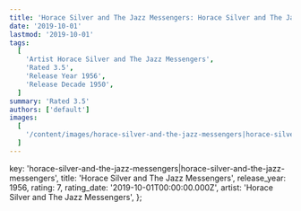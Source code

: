 ```yaml
---
title: 'Horace Silver and The Jazz Messengers: Horace Silver and The Jazz Messengers (1956)'
date: '2019-10-01'
lastmod: '2019-10-01'
tags:
  [
    'Artist Horace Silver and The Jazz Messengers',
    'Rated 3.5',
    'Release Year 1956',
    'Release Decade 1950',
  ]
summary: 'Rated 3.5'
authors: ['default']
images:
  [
    '/content/images/horace-silver-and-the-jazz-messengers|horace-silver-and-the-jazz-messengers.jpg',
  ]
---
```


  key: 'horace-silver-and-the-jazz-messengers|horace-silver-and-the-jazz-messengers',
  title: 'Horace Silver and The Jazz Messengers',
  release_year: 1956,
  rating: 7,
  rating_date: '2019-10-01T00:00:00.000Z',
  artist: 'Horace Silver and The Jazz Messengers',
};

<MusicRating data={data} />
